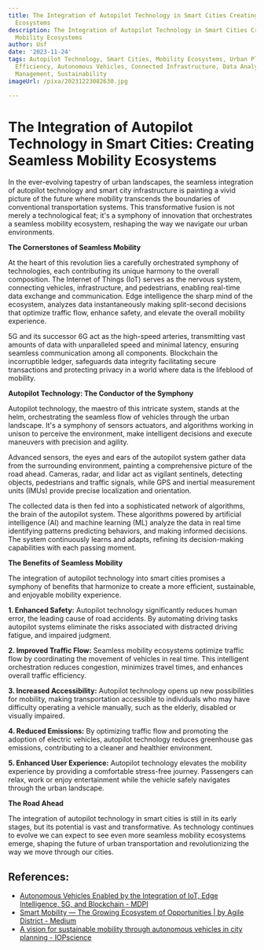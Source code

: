 ```yaml
---
title: The Integration of Autopilot Technology in Smart Cities Creating Seamless Mobility
  Ecosystems
description: The Integration of Autopilot Technology in Smart Cities Creating Seamless
  Mobility Ecosystems
author: Usf
date: '2023-11-24'
tags: Autopilot Technology, Smart Cities, Mobility Ecosystems, Urban Planning, Transportation
  Efficiency, Autonomous Vehicles, Connected Infrastructure, Data Analytics, Traffic
  Management, Sustainability
imageUrl: /pixa/20231223082630.jpg

---
```

# The Integration of Autopilot Technology in Smart Cities: Creating  Seamless Mobility Ecosystems

In the ever-evolving tapestry  of urban landscapes, the seamless integration of autopilot technology  and  smart city infrastructure is painting a vivid picture of the future where mobility transcends the boundaries of conventional transportation systems. This transformative fusion is  not merely a technological feat; it's a symphony of innovation that orchestrates a seamless  mobility ecosystem, reshaping the way we navigate our urban environments.

**The Cornerstones of Seamless Mobility**

At the heart of this revolution lies a carefully orchestrated symphony of technologies, each contributing its unique harmony to  the overall composition. The Internet of Things (IoT) serves as the nervous system, connecting vehicles, infrastructure,  and pedestrians, enabling real-time data exchange and communication. Edge intelligence the sharp mind of the ecosystem, analyzes data instantaneously making split-second decisions that optimize traffic flow, enhance safety, and elevate the overall mobility experience.

5G and its successor 6G act as the high-speed arteries, transmitting vast amounts of data with unparalleled  speed and minimal latency, ensuring seamless communication among all components. Blockchain the incorruptible ledger, safeguards data integrity facilitating  secure  transactions  and protecting  privacy in  a world where data is  the lifeblood of mobility.

**Autopilot Technology: The Conductor of the Symphony**

Autopilot technology, the maestro of this intricate system, stands  at the helm, orchestrating the  seamless  flow of vehicles through the urban  landscape. It's a  symphony of sensors actuators, and algorithms working in  unison to perceive the environment, make intelligent decisions and  execute maneuvers with precision and agility.

Advanced sensors, the  eyes and  ears of  the  autopilot system gather data from the surrounding environment, painting a  comprehensive picture of the road ahead. Cameras, radar, and lidar act as vigilant  sentinels,  detecting  objects, pedestrians and traffic signals, while GPS and  inertial measurement units (IMUs) provide precise localization and orientation.

The collected data  is then fed  into a sophisticated network of  algorithms, the brain of the autopilot system. These algorithms powered by artificial intelligence  (AI) and machine learning (ML) analyze the data  in real time identifying patterns predicting behaviors, and making informed  decisions. The system continuously learns and adapts, refining its decision-making capabilities with each  passing moment.

**The Benefits of Seamless Mobility**

The integration of autopilot technology  into  smart cities promises a symphony of benefits that harmonize to  create a more  efficient, sustainable, and enjoyable mobility  experience.

**1. Enhanced Safety:** Autopilot technology significantly reduces human error, the leading cause of road accidents. By automating driving tasks autopilot systems eliminate the risks  associated with distracted driving fatigue, and impaired judgment.

**2. Improved Traffic Flow:** Seamless mobility ecosystems optimize traffic flow by coordinating the  movement of vehicles in real time. This intelligent orchestration reduces congestion, minimizes travel times, and enhances overall traffic efficiency.

**3. Increased  Accessibility:** Autopilot technology opens up new possibilities for mobility, making transportation accessible to individuals who may have difficulty operating a vehicle manually, such as the elderly, disabled or visually impaired.

**4. Reduced Emissions:** By optimizing traffic flow  and promoting the  adoption  of electric  vehicles, autopilot  technology  reduces greenhouse gas emissions, contributing to a cleaner and healthier environment.

**5. Enhanced User Experience:** Autopilot technology elevates the mobility experience by providing a comfortable stress-free journey. Passengers can relax, work or enjoy entertainment while the vehicle safely navigates through the urban landscape.

**The Road Ahead**

The integration of autopilot  technology  in smart  cities  is still in  its early stages, but its potential is vast  and transformative. As technology continues to evolve we can expect to see even more seamless mobility ecosystems emerge, shaping the future of urban transportation and revolutionizing the way we move through our cities.

## References:
- [Autonomous Vehicles Enabled by the Integration of IoT, Edge Intelligence, 5G, and Blockchain - MDPI](https://www.mdpi.com/1424-8220/23/4/1963)
- [Smart Mobility — The Growing Ecosystem of Opportunities | by Agile District - Medium](https://medium.com/@AgileDistrict/smart-mobility-the-growing-ecosystem-of-opportunities-4f9da25d95c4)
- [A vision for sustainable mobility through autonomous vehicles in city planning - IOPscience](https://iopscience.iop.org/article/10.1088/1757-899X/1130/1/012037/pdf)
